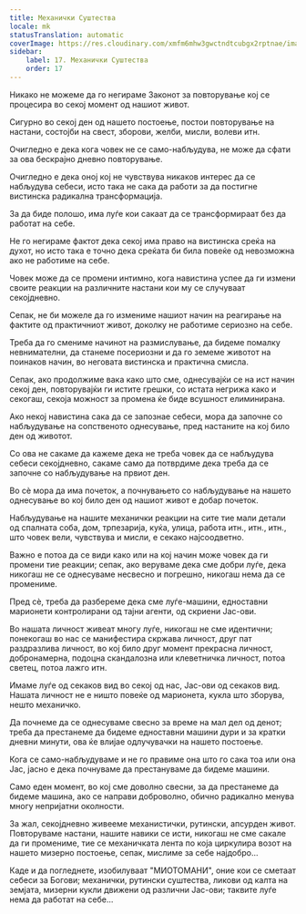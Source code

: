 ```yaml
---
title: Механички Суштества
locale: mk
statusTranslation: automatic
coverImage: https://res.cloudinary.com/xmfm6mhw3gwctndtcubgx2rptnae/image/upload/v1740468922/small_cover_tratado_de_psicologia_revolucionaria_a4c0dca4e0.webp
sidebar:
    label: 17. Механички Суштества
    order: 17
---
```

Никако не можеме да го негираме Законот за повторување кој се процесира во секој момент од нашиот живот.

Сигурно во секој ден од нашето постоење, постои повторување на настани, состојби на свест, зборови, желби, мисли, волеви итн.

Очигледно е дека кога човек не се само-набљудува, не може да сфати за ова бескрајно дневно повторување.

Очигледно е дека оној кој не чувствува никаков интерес да се набљудува себеси, исто така не сака да работи за да постигне вистинска радикална трансформација.

За да биде полошо, има луѓе кои сакаат да се трансформираат без да работат на себе.

Не го негираме фактот дека секој има право на вистинска среќа на духот, но исто така е точно дека среќата би била повеќе од невозможна ако не работиме на себе.

Човек може да се промени интимно, кога навистина успее да ги измени своите реакции на различните настани кои му се случуваат секојдневно.

Сепак, не би можеле да го измениме нашиот начин на реагирање на фактите од практичниот живот, доколку не работиме сериозно на себе.

Треба да го смениме начинот на размислување, да бидеме помалку невнимателни, да станеме посериозни и да го земеме животот на поинаков начин, во неговата вистинска и практична смисла.

Сепак, ако продолжиме вака како што сме, однесувајќи се на ист начин секој ден, повторувајќи ги истите грешки, со истата негрижа како и секогаш, секоја можност за промена ќе биде всушност елиминирана.

Ако некој навистина сака да се запознае себеси, мора да започне со набљудување на сопственото однесување, пред настаните на кој било ден од животот.

Со ова не сакаме да кажеме дека не треба човек да се набљудува себеси секојдневно, сакаме само да потврдиме дека треба да се започне со набљудување на првиот ден.

Во сè мора да има почеток, а почнувањето со набљудување на нашето однесување во кој било ден од нашиот живот е добар почеток.

Набљудување на нашите механички реакции на сите тие мали детали од спалната соба, дом, трпезарија, куќа, улица, работа итн., итн., итн., што човек вели, чувствува и мисли, е секако најсоодветно.

Важно е потоа да се види како или на кој начин може човек да ги промени тие реакции; сепак, ако веруваме дека сме добри луѓе, дека никогаш не се однесуваме несвесно и погрешно, никогаш нема да се промениме.

Пред сè, треба да разбереме дека сме луѓе-машини, едноставни марионети контролирани од тајни агенти, од скриени Јас-ови.

Во нашата личност живеат многу луѓе, никогаш не сме идентични; понекогаш во нас се манифестира скржава личност, друг пат раздразлива личност, во кој било друг момент прекрасна личност, добронамерна, подоцна скандалозна или клеветничка личност, потоа светец, потоа лажго итн.

Имаме луѓе од секаков вид во секој од нас, Јас-ови од секаков вид. Нашата личност не е ништо повеќе од марионета, кукла што зборува, нешто механичко.

Да почнеме да се однесуваме свесно за време на мал дел од денот; треба да престанеме да бидеме едноставни машини дури и за кратки дневни минути, ова ќе влијае одлучувачки на нашето постоење.

Кога се само-набљудуваме и не го правиме она што го сака тоа или она Јас, јасно е дека почнуваме да престануваме да бидеме машини.

Само еден момент, во кој сме доволно свесни, за да престанеме да бидеме машина, ако се направи доброволно, обично радикално менува многу непријатни околности.

За жал, секојдневно живееме механистички, рутински, апсурден живот. Повторуваме настани, нашите навики се исти, никогаш не сме сакале да ги промениме, тие се механичката лента по која циркулира возот на нашето мизерно постоење, сепак, мислиме за себе најдобро...

Каде и да погледнете, изобилуваат "МИОТОМАНИ", оние кои се сметаат себеси за Богови; механички, рутински суштества, ликови од калта на земјата, мизерни кукли движени од различни Јас-ови; таквите луѓе нема да работат на себе...

